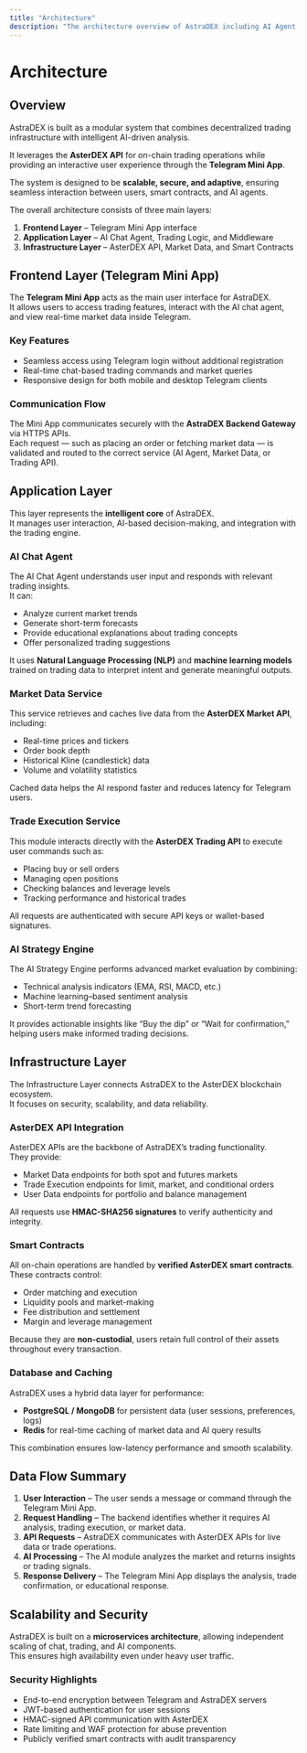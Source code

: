```yaml
---
title: "Architecture"
description: "The architecture overview of AstraDEX including AI Agent, AsterDEX API integration, and Telegram Mini App infrastructure."
---
```


# Architecture

## Overview

AstraDEX is built as a modular system that combines decentralized trading infrastructure with intelligent AI-driven analysis.  

It leverages the **AsterDEX API** for on-chain trading operations while providing an interactive user experience through the **Telegram Mini App**.  

The system is designed to be **scalable, secure, and adaptive**, ensuring seamless interaction between users, smart contracts, and AI agents.

The overall architecture consists of three main layers:

1. **Frontend Layer** – Telegram Mini App interface  
2. **Application Layer** – AI Chat Agent, Trading Logic, and Middleware  
3. **Infrastructure Layer** – AsterDEX API, Market Data, and Smart Contracts

## Frontend Layer (Telegram Mini App)

The **Telegram Mini App** acts as the main user interface for AstraDEX.\
It allows users to access trading features, interact with the AI chat agent, and view real-time market data inside Telegram.

### Key Features

- Seamless access using Telegram login without additional registration
- Real-time chat-based trading commands and market queries
- Responsive design for both mobile and desktop Telegram clients

### Communication Flow

The Mini App communicates securely with the **AstraDEX Backend Gateway** via HTTPS APIs.\
Each request — such as placing an order or fetching market data — is validated and routed to the correct service (AI Agent, Market Data, or Trading API).

## Application Layer

This layer represents the **intelligent core** of AstraDEX.  
It manages user interaction, AI-based decision-making, and integration with the trading engine.

### AI Chat Agent
The AI Chat Agent understands user input and responds with relevant trading insights.  
It can:
- Analyze current market trends  
- Generate short-term forecasts  
- Provide educational explanations about trading concepts  
- Offer personalized trading suggestions  

It uses **Natural Language Processing (NLP)** and **machine learning models** trained on trading data to interpret intent and generate meaningful outputs.

### Market Data Service
This service retrieves and caches live data from the **AsterDEX Market API**, including:
- Real-time prices and tickers  
- Order book depth  
- Historical Kline (candlestick) data  
- Volume and volatility statistics  

Cached data helps the AI respond faster and reduces latency for Telegram users.

### Trade Execution Service
This module interacts directly with the **AsterDEX Trading API** to execute user commands such as:
- Placing buy or sell orders  
- Managing open positions  
- Checking balances and leverage levels  
- Tracking performance and historical trades  

All requests are authenticated with secure API keys or wallet-based signatures.

### AI Strategy Engine
The AI Strategy Engine performs advanced market evaluation by combining:
- Technical analysis indicators (EMA, RSI, MACD, etc.)  
- Machine learning–based sentiment analysis  
- Short-term trend forecasting  

It provides actionable insights like “Buy the dip” or “Wait for confirmation,” helping users make informed trading decisions.

## Infrastructure Layer

The Infrastructure Layer connects AstraDEX to the AsterDEX blockchain ecosystem.  
It focuses on security, scalability, and data reliability.

### AsterDEX API Integration
AsterDEX APIs are the backbone of AstraDEX’s trading functionality.  
They provide:
- Market Data endpoints for both spot and futures markets  
- Trade Execution endpoints for limit, market, and conditional orders  
- User Data endpoints for portfolio and balance management  

All requests use **HMAC-SHA256 signatures** to verify authenticity and integrity.

### Smart Contracts
All on-chain operations are handled by **verified AsterDEX smart contracts**.  
These contracts control:
- Order matching and execution  
- Liquidity pools and market-making  
- Fee distribution and settlement  
- Margin and leverage management  

Because they are **non-custodial**, users retain full control of their assets throughout every transaction.

### Database and Caching
AstraDEX uses a hybrid data layer for performance:
- **PostgreSQL / MongoDB** for persistent data (user sessions, preferences, logs)  
- **Redis** for real-time caching of market data and AI query results  

This combination ensures low-latency performance and smooth scalability.

## Data Flow Summary

1. **User Interaction** – The user sends a message or command through the Telegram Mini App.  
2. **Request Handling** – The backend identifies whether it requires AI analysis, trading execution, or market data.  
3. **API Requests** – AstraDEX communicates with AsterDEX APIs for live data or trade operations.  
4. **AI Processing** – The AI module analyzes the market and returns insights or trading signals.  
5. **Response Delivery** – The Telegram Mini App displays the analysis, trade confirmation, or educational response.  

## Scalability and Security

AstraDEX is built on a **microservices architecture**, allowing independent scaling of chat, trading, and AI components.  
This ensures high availability even under heavy user traffic.

### Security Highlights
- End-to-end encryption between Telegram and AstraDEX servers  
- JWT-based authentication for user sessions  
- HMAC-signed API communication with AsterDEX  
- Rate limiting and WAF protection for abuse prevention  
- Publicly verified smart contracts with audit transparency  

